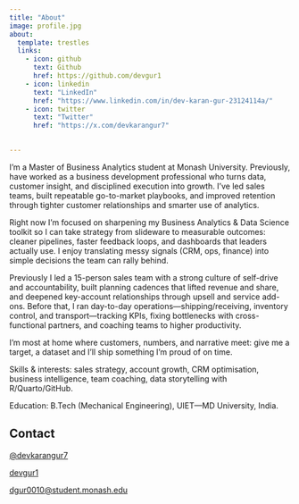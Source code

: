 ```yaml
---
title: "About"
image: profile.jpg
about:
  template: trestles
  links:
    - icon: github
      text: Github
      href: https://github.com/devgur1
    - icon: linkedin
      text: "LinkedIn"
      href: "https://www.linkedin.com/in/dev-karan-gur-23124114a/"
    - icon: twitter 
      text: "Twitter"
      href: "https://x.com/devkarangur7"
      

---
```


I’m a Master of Business Analytics student at Monash University. Previously, have worked as a business development professional who turns data, customer insight, and disciplined execution into growth. I’ve led sales teams, built repeatable go-to-market playbooks, and improved retention through tighter customer relationships and smarter use of analytics.

Right now I’m focused on sharpening my Business Analytics & Data Science toolkit so I can take strategy from slideware to measurable outcomes: cleaner pipelines, faster feedback loops, and dashboards that leaders actually use. I enjoy translating messy signals (CRM, ops, finance) into simple decisions the team can rally behind.

Previously I led a 15-person sales team with a strong culture of self-drive and accountability, built planning cadences that lifted revenue and share, and deepened key-account relationships through upsell and service add-ons. Before that, I ran day-to-day operations—shipping/receiving, inventory control, and transport—tracking KPIs, fixing bottlenecks with cross-functional partners, and coaching teams to higher productivity.

I’m most at home where customers, numbers, and narrative meet: give me a target, a dataset and I’ll ship something I'm proud of on time.

Skills & interests: sales strategy, account growth, CRM optimisation, business intelligence, team coaching, data storytelling with R/Quarto/GitHub.

Education: B.Tech (Mechanical Engineering), UIET—MD University, India.

## Contact

<div class="contact-card">
  <a class="row-item" href="https://x.com/devkarangur7" target="_blank" rel="noopener">
    <i class="bi bi-twitter-x"></i>
    <span>@devkarangur7</span>
    
  </a>
  
  <a class="row-item" href="https://github.com/devgur1" target="_blank" rel="noopener">
    <i class="bi bi-github"></i>
    <span>devgur1</span>
    
  </a>
  
  <a class="row-item" href="mailto:dgur0010@student.monash.edu">
    <i class="bi bi-envelope"></i>
    <span>dgur0010@student.monash.edu</span>
  </a>
</div>
